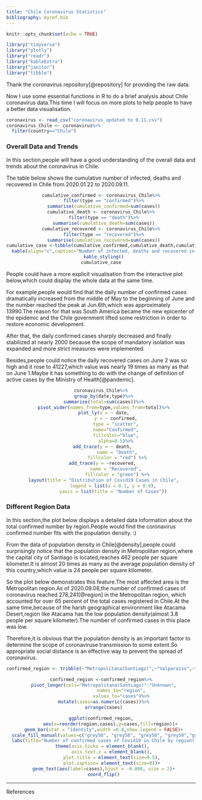 ```yaml
---
title: "Chile Coronavirus Statistics"
bibliography: myref.bib
---
```


```r
knitr::opts_chunk$set(echo = TRUE)
```

```r
library("tidyverse")
library("plotly")
library("readr")
library("kableExtra")
library("janitor")
library("tibble")
```

Thank the coronavirus repository[@repository] for providing the raw data.

Now I use some essential functions in R to do a brief analysis about Chile coronavirus data.This time I will focus on more plots to help people to have a better data visualisation.

```r
coronavirus <- read_csv("coronavirus_updated to 9.11.csv")
coronavirus_Chile <- coronavirus%>%
  filter(country=="Chile")
```


### Overall Data and Trends

In this section,people will have a good understanding of the overall data and trends about the coronavirus in Chile.

The table below shows the cumulative number of infected, deaths and recovered in Chile from 2020.01.22 to 2020.09.11.

<center>
```r
cumulative_confirmed <- coronavirus_Chile%>%
  filter(type == "confirmed")%>%
  summarise(cumulative_confirmed=sum(cases))
cumulative_death <- coronavirus_Chile%>%
  filter(type == "death")%>%
  summarise(cumulative_death=sum(cases))
cumulative_recovered <- coronavirus_Chile%>%
  filter(type == "recovered")%>%
  summarise(cumulative_recovered=sum(cases))
cumulative_case <-tibble(cumulative_confirmed,cumulative_death,cumulative_recovered)%>%
  kable(align="c",caption="Number of infected, deaths and recovered in Chile(from 2020.01.22 to 2020.09.11)") %>% 
  kable_styling()
cumulative_case
```
</center>

People could have a more explicit visualisation from the interactive plot below,which could display the whole data at the same time.

For example,people would find that the daily number of confirmed cases dramatically increased from the middle of May to the beginning of June and the number reached the peak at Jun.6th,which was approximately 13990.The reason for that was South America became the new epicenter of the epidemic and the Chile government lifted some restriction in order to restore economic development.

After that, the daily confirmed cases sharply decreased and finally stabilized at nearly 2000 because the scope of mandatory isolation was expanded and more strict measures were implemented.

Besides,people could notice the daily recovered cases on June 2 was so high and it rose to 41227,which value was nearly 19 times as many as that on June 1.Maybe it has something to do with the change of definition of active cases by the Ministry of Health[@pandemic].

<center>
```r
coronavirus_Chile%>%
  group_by(date,type)%>%
  summarise(total=sum(cases))%>%
  pivot_wider(names_from=type,values_from=total)%>%
  plot_ly(x = ~ date,
           y = ~ confirmed,
           type = "scatter",
           name="Confirmed",
           fillcolor="blue",
           alpha=0.5)%>%
  add_trace(y = ~ death, 
            name = "Death",
            fillcolor = "red") %>%
  add_trace(y = ~recovered, 
            name = "Recovered", 
            fillcolor = "green") %>%
  layout(title = "Distribution of Covid19 Cases in Chile",
         legend = list(x = 0.1, y = 0.9),
         yaxis = list(title = "Number of Cases"))
```
</center>

### Different Region Data

In this section,the plot below displays a detailed data information about the total confirmed number by region.People would find the coronavirus confirmed number fits with the population density. :)

From the data of population density in Chile[@density],people could surprisingly notice that the population density in Metropolitan region,where the capital city of Santiago is located,reaches 462 people per square kilometer.It is almost 20 times as many as the average population density of this country,which value is 24 people per square kilometer.

So the plot below demonstrates this feature.The most affected area is the Metropolitan region.As of 2020.09.08,the number of confirmed cases of coronavirus reached 278,241[@region] in the Metropolitan region, which accounted for over 65 percent of the total cases registered in Chile.At the same time,because of the harsh geographical environment like Atacama Desert,region like Atacama has the low population density(almost 3.8 people per square kilometer).The number of confirmed cases in this place was low.

Therefore,it is obvious that the population density is an important factor to determine the scope of coronaviruse transmission to some extent.So appropriate social distance is an effective way to prevent the spread of coronavirus.

<center>
```r
confirmed_region <- tribble(~"Metropolitana(Santiago)",~"Valparaíso",~"Biobío",~"Antofagasta",~"O’Higgins",~"Maule",~"Tarapacá",~"Coquimbo",~"Los Lagos",~"Arica y Parinacota",~"Atacama",~"Araucanía",~"Ñuble",~"Magallanes",~"Los Ríos",~"Aysén",~"Unknown",                           "278241","24438","19390","18792","14247","12770","11021","10714","7225","7101","6082","5595","5229","4738","1253","136","55")

confirmed_region <-confirmed_region%>%
  pivot_longer(cols="Metropolitana(Santiago)":"Unknown",
               names_to="region",
               values_to="cases")%>%
  mutate(cases=as.numeric(cases))%>%
  arrange(cases)

ggplot(confirmed_region,
       aes(x=reorder(region,cases),y=cases,fill=region))+
  geom_bar(stat = "identity",width =0.8,show.legend = FALSE)+
  scale_fill_manual(values=c("grey50", "grey50", "grey50", "grey50","grey50","grey50","grey50","grey50","grey50","grey50","grey50","red","grey50","grey50","grey50","grey50","grey50"))+
  labs(title="Number of confirmed cases of Covid19 in Chile by region(from 2020.01.22 to 2020.09.08)",x = NULL, y = NULL,caption = "SOURCE: Statista 2020")+
  theme(axis.ticks = element_blank(), 
        axis.text.x = element_blank(),
        plot.title = element_text(size=9.5),
        plot.caption= element_text(size=8))+
  geom_text(aes(label=cases),hjust = -0.008, size = 2)+
  coord_flip()
```
</center>

*  *  *  *
References